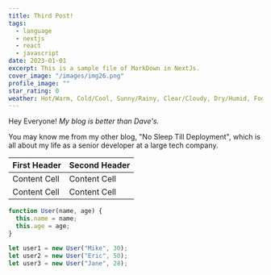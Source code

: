 ```yaml
---
title: Third Post!
tags:
  - language
  - nextjs
  - react
  - javascript
date: 2023-01-01
excerpt: This is a sample file of MarkDown in NextJs.
cover_image: "/images/img26.png"
profile_image: ""
star_rating: 0
weather: Hot/Warm, Cold/Cool, Sunny/Rainy, Clear/Cloudy, Dry/Humid, Foggy/Misty, Gusty/Windy, Thunder/Lightning
---
```


Hey Everyone! _My blog is better than Dave's._

You may know me from my other blog, "No Sleep Till Deployment", which is all about my life as a senior developer at a large tech company.

| First Header | Second Header |
| ------------ | ------------- |
| Content Cell | Content Cell  |
| Content Cell | Content Cell  |

```javascript
function User(name, age) {
  this.name = name;
  this.age = age;
}

let user1 = new User("Mike", 30);
let user2 = new User("Eric", 50);
let user3 = new User("Jane", 28);
```

<YouTube id="OH35UAqHLi0" />
